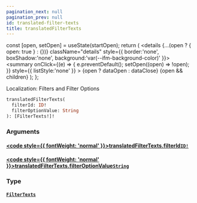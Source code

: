 ```yaml
---
pagination_next: null
pagination_prev: null
id: translated-filter-texts
title: translatedFilterTexts
---
```









  const [open, setOpen] = useState(startOpen);
  return (
    <details {...(open ? { open: true } : {})} className="details" style={{ border:'none', boxShadow:'none', background:'var(--ifm-background-color)' }}>
      <summary
        onClick={(e) => {
          e.preventDefault();
          setOpen((open) => !open);
        }}
        style={{ listStyle:'none' }}
      >
      {open ? dataOpen : dataClose}
      </summary>
      {open && children}
    </details>
  );
};








Localization: Filters and Filter Options


```graphql
translatedFilterTexts(
  filterId: ID!
  filterOptionValue: String
): [FilterTexts!]!
```




### Arguments

#### [<code style={{ fontWeight: 'normal' }}>translatedFilterTexts.<b>filterId</b></code>](#)<Bullet />[`ID!`](/types/scalars/id.mdx) <Badge class="badge badge--secondary" text="non-null"/> <Badge class="badge badge--secondary" text="scalar"/> 



#### [<code style={{ fontWeight: 'normal' }}>translatedFilterTexts.<b>filterOptionValue</b></code>](#)<Bullet />[`String`](/types/scalars/string.mdx) <Badge class="badge badge--secondary" text="scalar"/> 



### Type

#### [`FilterTexts`](/types/objects/filter-texts.mdx) <Badge class="badge badge--secondary" text="object"/> 







